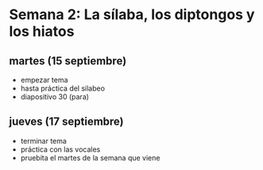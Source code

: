 # Semana 2: La sílaba, los diptongos y los hiatos

## martes (15 septiembre)

- empezar tema
- hasta práctica del silabeo
- diapositivo 30 (para)

## jueves (17 septiembre)

- terminar tema
- práctica con las vocales
- pruebita el martes de la semana que viene

